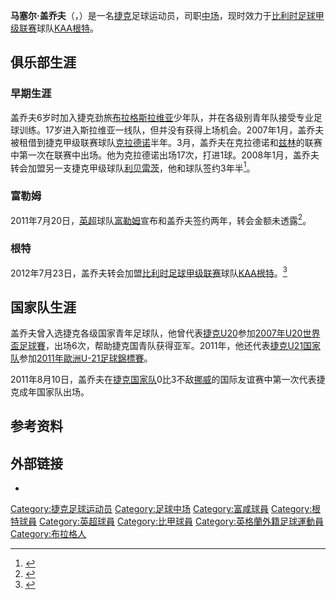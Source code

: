 {{noteta|G1=足球|G2=EPL|G3=UEFA
|T=zh-hans:马塞尔·盖乔夫;zh-hk:馬素·基哥夫;zh-tw:馬塞爾·蓋喬夫;
|1=zh-hans:马塞尔·盖乔夫;zh-hk:馬素·基哥夫;zh-tw:馬塞爾·蓋喬夫;
|2=zh-hans:盖乔夫;zh-hk:基哥夫;zh-tw:蓋喬夫;
}}
{{Infobox Football biography
|          playername = 马塞尔·盖乔夫<br>Marcel Gecov
|               image = 
|            fullname = Marcel Gecov
|         dateofbirth = {{birth date and age|df=yes|1988|1|1}}
|         cityofbirth = [[布拉格|布拉格]]
|      countryofbirth = [[捷克斯洛伐克|捷克斯洛伐克]]
|              height = {{Height|m=1.80}}
|            position = [[中场|中场]]
|         currentclub = [[KAA根特|KAA根特]]
|          clubnumber = 3
| youthyears1 = 1994-2005
| youthclubs1 = [[布拉格斯拉维亚足球俱乐部|布拉格斯拉维亚]]
| years1 = 2005–2008 
| years2 = 2007 
| years3 = 2008–2011
| years4 = 2011–2012
| years5 = 2012–
| clubs1 = [[布拉格斯拉维亚足球俱乐部|布拉格斯拉维亚]] 
| clubs2 = → [[克拉德诺足球俱乐部|克拉德诺]]
| clubs3 = [[利贝雷茨斯洛凡足球俱乐部|利贝雷茨]]
| clubs4 = [[富勒姆足球俱乐部|富勒姆]]
| clubs5 = [[KAA根特|KAA根特]]
| caps1 = 0   | goals1 = 0  
| caps2 = 17  | goals2 = 1  
| caps3 = 62  | goals3 = 2
| caps4 = 2   | goals4 = 0 
| nationalyears1 = 2005 
| nationalyears2 = 2005 
| nationalyears3 = 2005–2007 
| nationalyears4 = 2007 
| nationalyears5 = 2008–2011
| nationalyears6 = 2011-
| nationalteam1 = [[捷克17歲以下國家足球隊|捷克U17]] 
| nationalteam2 = [[捷克18歲以下國家足球隊|捷克U18]] 
| nationalteam3 = [[捷克19歲以下國家足球隊|捷克U19]] 
| nationalteam4 = [[捷克20歲以下國家足球隊|捷克U20]] 
| nationalteam5 = [[捷克21歲以下國家足球隊|捷克U21]]
| nationalteam6 = [[捷克国家足球队|捷克]]
| nationalcaps1 = 2   | nationalgoals1 =   0 
| nationalcaps2 = 5   | nationalgoals2 =   0
| nationalcaps3 = 21  | nationalgoals3 =   0 
| nationalcaps4 = 9   | nationalgoals4 =   0
| nationalcaps5 = 11  | nationalgoals5 =   1 
| nationalcaps6 = 1   | nationalgoals6 =   0
| pcupdate = 2012年6月1日
| ntupdate = 2012年6月1日
}}
'''马塞尔·盖乔夫'''（{{lang-cs|'''Marcel Gecov'''}}，{{bd|1988年|1月1日|catIdx=Gecov, Marcel}}）是一名[[捷克|捷克]]足球运动员，司职[[中场|中场]]，现时效力于[[比利时足球甲级联赛|比利时足球甲级联赛]]球队[[KAA根特|KAA根特]]。

==俱乐部生涯==
===早期生涯===
盖乔夫6岁时加入捷克劲旅[[布拉格斯拉维亚足球俱乐部|布拉格斯拉维亚]]少年队，并在各级别青年队接受专业足球训练。17岁进入斯拉维亚一线队，但并没有获得上场机会。2007年1月，盖乔夫被租借到捷克甲级联赛球队[[克拉德诺足球俱乐部|克拉德诺]]半年。3月，盖乔夫在克拉德诺和[[兹林足球俱乐部|兹林]]的联赛中第一次在联赛中出场。他为克拉德诺出场17次，打进1球。2008年1月，盖乔夫转会加盟另一支捷克甲级球队[[利贝雷茨斯洛凡足球俱乐部|利贝雷茨]]，他和球队签约3年半<ref>{{cite web |url=http://www.fcslovanliberec.cz/cz/aktualne/clanek.php?idart=1339 |title=存档副本 |accessdate=2014-01-02 |deadurl=yes |archiveurl=https://archive.is/20080120130815/http://www.fcslovanliberec.cz/cz/aktualne/clanek.php?idart=1339 |archivedate=2008-01-20 }}</ref>。

===富勒姆===
2011年7月20日，[[英超|英超]]球队[[富勒姆足球俱乐部|富勒姆]]宣布和盖乔夫签约两年，转会金额未透露<ref>{{cite web | url = http://www.fulhamfc.com/Club/News/NewsArticles/2011/July/GecovSigns.aspx | title = Gecov Signs | publisher = Fulham FC | accessdate = 20 July 2011 | deadurl = yes | archiveurl = https://www.webcitation.org/6BBIZpYh7?url=http://www.fulhamfc.com/News | archivedate =2012-10-05}}</ref>。

===根特===
2012年7月23日，盖乔夫转会加盟[[比利时足球甲级联赛|比利时足球甲级联赛]]球队[[KAA根特|KAA根特]]。<ref>{{cite web | url = http://www.fulhamfc.com/Club/News/NewsArticles/2012/July/GecovDeparts.aspx | title = Gecov Departs | publisher = Fulham FC | accessdate = 23 July 2012 | deadurl = yes | archiveurl = https://web.archive.org/web/20120726141202/http://www.fulhamfc.com/Club/News/NewsArticles/2012/July/GecovDeparts.aspx | archivedate =2012-07-26}}</ref>

==国家队生涯==
盖乔夫曾入选捷克各级国家青年足球队，他曾代表[[捷克20歲以下國家足球隊|捷克U20]]参加[[2007年U20世界盃足球賽|2007年U20世界盃足球賽]]，出场6次，帮助捷克国青队获得亚军。2011年，他还代表[[捷克21歲以下國家足球隊|捷克U21国家队]]参加[[2011年歐洲U-21足球錦標賽|2011年歐洲U-21足球錦標賽]]。

2011年8月10日，盖乔夫在[[捷克国家足球队|捷克国家队]]0比3不敌[[挪威国家足球队|挪威]]的国际友谊赛中第一次代表捷克成年国家队出场。

==参考资料==
{{reflist}}

==外部链接==
*{{Soccerbase|id=44656|name=马塞尔·盖乔夫}}

{{DEFAULTSORT:Gecov, Marcel}}
[[Category:捷克足球运动员|Category:捷克足球运动员]]
[[Category:足球中场|Category:足球中场]]
[[Category:富咸球員|Category:富咸球員]]
[[Category:根特球員|Category:根特球員]]
[[Category:英超球員|Category:英超球員]]
[[Category:比甲球員|Category:比甲球員]]
[[Category:英格蘭外籍足球運動員|Category:英格蘭外籍足球運動員]]
[[Category:布拉格人|Category:布拉格人]]